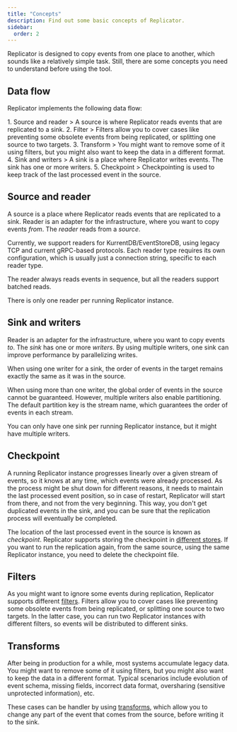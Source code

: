 ```yaml
---
title: "Concepts"
description: Find out some basic concepts of Replicator.
sidebar:
  order: 2
---
```



Replicator is designed to copy events from one place to another, which sounds like a relatively simple task. Still, there are some concepts you need to understand before using the tool.

## Data flow

Replicator implements the following data flow:

<Steps>
    1. Source and reader
         > A source is where Replicator reads events that are replicated to a sink.
    2. Filter
         > Filters allow you to cover cases like preventing some obsolete events from being replicated, or splitting one source to two targets.
    3. Transform 
         > You might want to remove some of it using filters, but you might also want to keep the data in a different format.
    4. Sink and writers
         > A sink is a place where Replicator writes events. The sink has one or more writers.
    5. Checkpoint
         > Checkpointing is used to keep track of the last processed event in the source.
</Steps>

## Source and reader

A source is a place where Replicator reads events that are replicated to a sink. Reader is an adapter for the infrastructure, where you want to copy events _from_. The _reader_ reads from a _source_.

Currently, we support readers for KurrentDB/EventStoreDB, using legacy TCP and current gRPC-based protocols. Each reader type requires its own configuration, which is usually just a connection string, specific to each reader type.

The reader always reads events in sequence, but all the readers support batched reads.

There is only one reader per running Replicator instance.

## Sink and writers

Reader is an adapter for the infrastructure, where you want to copy events _to_. The _sink_ has one or more _writers_. By using multiple writers, one sink can improve performance by parallelizing writes.

When using one writer for a sink, the order of events in the target remains exactly the same as it was in the source.

When using more than one writer, the global order of events in the source cannot be guaranteed. However, multiple writers also enable partitioning. The default partition key is the stream name, which guarantees the order of events in each stream.

You can only have one sink per running Replicator instance, but it might have multiple writers.

## Checkpoint

A running Replicator instance progresses linearly over a given stream of events, so it knows at any time, which events were already processed. As the process might be shut down for different reasons, it needs to maintain the last processed event position, so in case of restart, Replicator will start from there, and not from the very beginning. This way, you don't get duplicated events in the sink, and you can be sure that the replication process will eventually be completed.

The location of the last processed event in the source is known as _checkpoint_. Replicator supports storing the checkpoint in [different stores](../../features/checkpoints/). If you want to run the replication again, from the same source, using the same Replicator instance, you need to delete the checkpoint file.

## Filters

As you might want to ignore some events during replication, Replicator supports different [filters](../../features/filters/). Filters allow you to cover cases like preventing some obsolete events from being replicated, or splitting one source to two targets. In the latter case, you can run two Replicator instances with different filters, so events will be distributed to different sinks.

## Transforms

After being in production for a while, most systems accumulate legacy data. You might want to remove some of it using filters, but you might also want to keep the data in a different format. Typical scenarios include evolution of event schema, missing fields, incorrect data format, oversharing (sensitive unprotected information), etc.

These cases can be handler by using [transforms](../../features/transforms/), which allow you to change any part of the event that comes from the source, before writing it to the sink.



